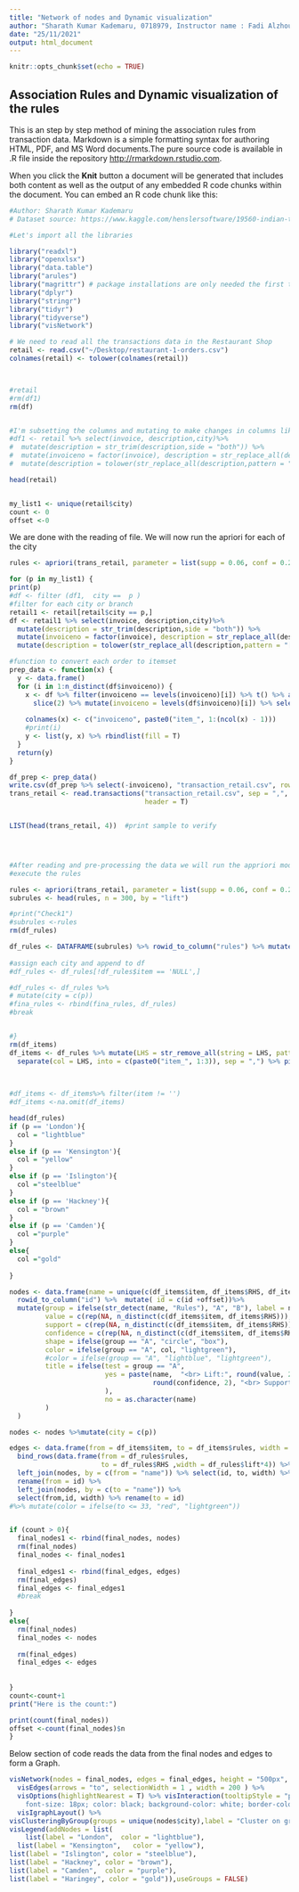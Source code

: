 ```yaml
---
title: "Network of nodes and Dynamic visualization"
author: "Sharath Kumar Kademaru, 0718979, Instructor name : Fadi Alzhouri"
date: "25/11/2021"
output: html_document
---
```


```r
knitr::opts_chunk$set(echo = TRUE)
```

## Association Rules and Dynamic visualization of the rules

This is an step by step method of mining the association rules from transaction data. Markdown is a simple formatting syntax for authoring HTML, PDF, and MS Word documents.The pure source code is available in .R file inside the repository <http://rmarkdown.rstudio.com>.

When you click the **Knit** button a document will be generated that includes both content as well as the output of any embedded R code chunks within the document. You can embed an R code chunk like this:

```r
#Author: Sharath Kumar Kademaru
# Dataset source: https://www.kaggle.com/henslersoftware/19560-indian-takeaway-orders (Local Indian Restaurant Takeaway Orders - London, UK) 

#Let's import all the libraries

library("readxl")
library("openxlsx")
library("data.table")
library("arules")
library("magrittr") # package installations are only needed the first time you use it
library("dplyr")
library("stringr")
library("tidyr")
library("tidyverse")
library("visNetwork")

# We need to read all the transactions data in the Restaurant Shop
retail <- read.csv("~/Desktop/restaurant-1-orders.csv")
colnames(retail) <- tolower(colnames(retail))



#retail
#rm(df1)
rm(df)


#I'm subsetting the columns and mutating to make changes in columns like Description
#df1 <- retail %>% select(invoice, description,city)%>%
#  mutate(description = str_trim(description,side = "both")) %>% 
#  mutate(invoiceno = factor(invoice), description = str_replace_all(description, "[']", replacement = "")) %>% 
#  mutate(description = tolower(str_replace_all(description,pattern = "[ ]", replacement = "_")))

head(retail)


my_list1 <- unique(retail$city)
count <- 0
offset <-0
```
We are done with the reading of file. We will now run the apriori for each of the city
```r
rules <- apriori(trans_retail, parameter = list(supp = 0.06, conf = 0.2))
```

```r

for (p in my_list1) {
print(p)
#df <- filter (df1,  city ==  p )
#filter for each city or branch
retail1 <- retail[retail$city == p,]
df <- retail1 %>% select(invoice, description,city)%>%
  mutate(description = str_trim(description,side = "both")) %>% 
  mutate(invoiceno = factor(invoice), description = str_replace_all(description, "[']", replacement = "")) %>% 
  mutate(description = tolower(str_replace_all(description,pattern = "[ ]", replacement = "_")))

#function to convert each order to itemset
prep_data <- function(x) {
  y <- data.frame()
  for (i in 1:n_distinct(df$invoiceno)) {
    x <- df %>% filter(invoiceno == levels(invoiceno)[i]) %>% t() %>% as.data.frame() %>% 
      slice(2) %>% mutate(invoiceno = levels(df$invoiceno)[i]) %>% select(invoiceno, 
                                                                          everything())
    colnames(x) <- c("invoiceno", paste0("item_", 1:(ncol(x) - 1)))
    #print(i)
    y <- list(y, x) %>% rbindlist(fill = T)
  }
  return(y)
}

df_prep <- prep_data()
write.csv(df_prep %>% select(-invoiceno), "transaction_retail.csv", row.names = F)
trans_retail <- read.transactions("transaction_retail.csv", sep = ",", 
                                  header = T)


LIST(head(trans_retail, 4))  #print sample to verify




#After reading and pre-processing the data we will run the appriori model here
#execute the rules

rules <- apriori(trans_retail, parameter = list(supp = 0.06, conf = 0.2))
subrules <- head(rules, n = 300, by = "lift")

#print("Check1")
#subrules <-rules
rm(df_rules)

df_rules <- DATAFRAME(subrules) %>% rowid_to_column("rules") %>% mutate(rules = paste("Rules", 
                                                                                      rules), RHS = str_remove_all(string = RHS, pattern = "[{}]"))
#assign each city and append to df
#df_rules <- df_rules[!df_rules$item == 'NULL',]

#df_rules <- df_rules %>% 
# mutate(city = c(p))
#fina_rules <- rbind(fina_rules, df_rules)
#break


#}
rm(df_items)
df_items <- df_rules %>% mutate(LHS = str_remove_all(string = LHS, pattern = "[{}]")) %>% 
  separate(col = LHS, into = c(paste0("item_", 1:3)), sep = ",") %>% pivot_longer(cols = c(item_1, 
                                                                                           item_2, item_3), names_to = "antecedent", values_to = "item") %>% select(rules, 
                                                                                                                                                                 antecedent, item, RHS, everything()) %>% filter(is.na(item) == F)

#df_items <- df_items%>% filter(item != '')
#df_items <-na.omit(df_items) 

head(df_rules)
if (p == 'London'){
  col = "lightblue"
}
else if (p == 'Kensington'){
  col = "yellow"
}
else if (p == 'Islington'){
  col ="steelblue"
}
else if (p == 'Hackney'){
  col = "brown"
}
else if (p == 'Camden'){
  col ="purple"
}
else{
  col ="gold"
  
}

nodes <- data.frame(name = unique(c(df_items$item, df_items$RHS, df_items$rules))) %>% 
  rowid_to_column("id") %>%  mutate( id = c(id +offset))%>% 
  mutate(group = ifelse(str_detect(name, "Rules"), "A", "B"), label = name, 
         value = c(rep(NA, n_distinct(c(df_items$item, df_items$RHS))),df_rules$lift), 
         support = c(rep(NA, n_distinct(c(df_items$item, df_items$RHS))),df_rules$support), 
         confidence = c(rep(NA, n_distinct(c(df_items$item, df_items$RHS))),df_rules$confidence), 
         shape = ifelse(group == "A", "circle", "box"), 
         color = ifelse(group == "A", col, "lightgreen"), 
         #color = ifelse(group == "A", "lightblue", "lightgreen"), 
         title = ifelse(test = group == "A", 
                        yes = paste(name,  "<br> Lift:", round(value, 2), "<br> Confidence:", 
                                    round(confidence, 2), "<br> Support:", round(support, 2)
                        ), 
                        no = as.character(name)
         )
  )

nodes <- nodes %>%mutate(city = c(p))

edges <- data.frame(from = df_items$item, to = df_items$rules, width = df_items$lift*4) %>% 
  bind_rows(data.frame(from = df_rules$rules, 
                       to = df_rules$RHS ,width = df_rules$lift*4)) %>% 
  left_join(nodes, by = c(from = "name")) %>% select(id, to, width) %>% 
  rename(from = id) %>% 
  left_join(nodes, by = c(to = "name")) %>% 
  select(from,id, width) %>% rename(to = id)
#%>% mutate(color = ifelse(to <= 33, "red", "lightgreen"))


if (count > 0){
  final_nodes1 <- rbind(final_nodes, nodes)
  rm(final_nodes)
  final_nodes <- final_nodes1
  
  final_edges1 <- rbind(final_edges, edges)
  rm(final_edges)
  final_edges <- final_edges1
  #break
  
}
else{
  rm(final_nodes)
  final_nodes <- nodes
  
  rm(final_edges)
  final_edges <- edges
  
  
}
count<-count+1
print("Here is the count:")

print(count(final_nodes))
offset <-count(final_nodes)$n
}

```
Below section of code reads the data from the final nodes and edges to form a Graph.

```r
visNetwork(nodes = final_nodes, edges = final_edges, height = "500px", width = "100%") %>% 
  visEdges(arrows = "to", selectionWidth = 1 , width = 200 ) %>% 
  visOptions(highlightNearest = T) %>% visInteraction(tooltipStyle = "position: fixed; visibility: hidden; padding: 5px; white-space: nowrap;
    font-size: 18px; color: black; background-color: white; border-color: orange")%>%
  visIgraphLayout() %>% 
visClusteringByGroup(groups = unique(nodes$city),label = "Cluster on group : ",)%>%
visLegend(addNodes = list(
    list(label = "London",  color = "lightblue"),
  list(label = "Kensington",   color = "yellow"),
list(label = "Islington", color = "steelblue"),
list(label = "Hackney", color = "brown"),
list(label = "Camden",  color = "purple"),
list(label = "Haringey", color = "gold")),useGroups = FALSE)


```


